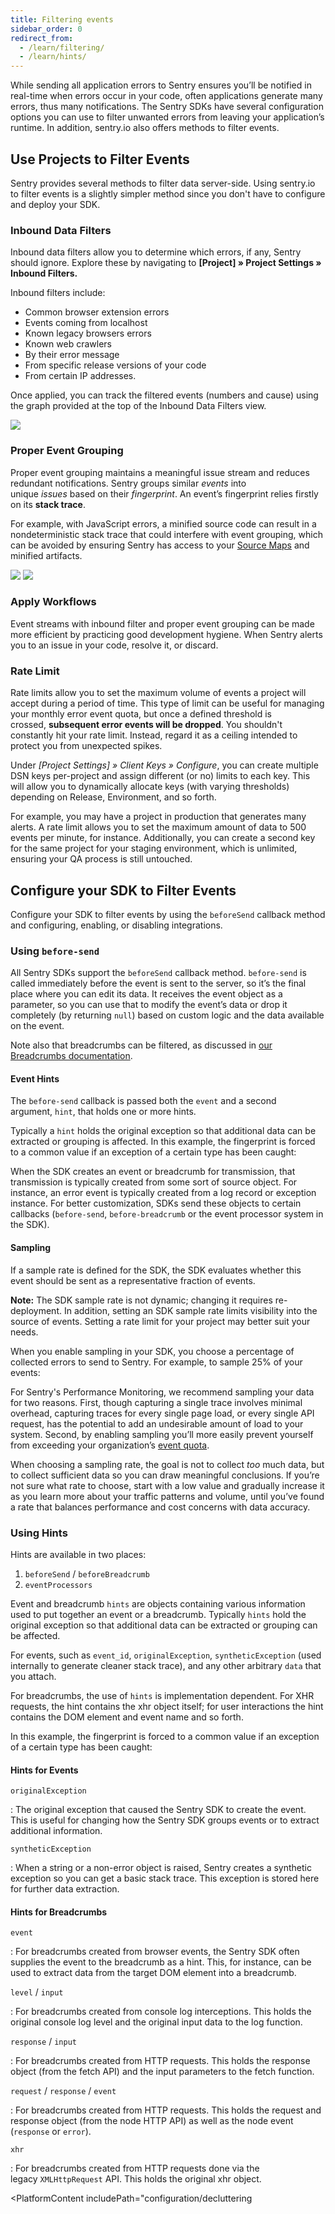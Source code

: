```yaml
---
title: Filtering events
sidebar_order: 0
redirect_from:
  - /learn/filtering/
  - /learn/hints/
---
```


While sending all application errors to Sentry ensures you’ll be notified in real-time when errors occur in your code, often applications generate many errors, thus many notifications. The Sentry SDKs have several configuration options you can use to filter unwanted errors from leaving your application’s runtime. In addition, sentry.io also offers methods to filter events.

## Use Projects to Filter Events

Sentry provides several methods to filter data server-side. Using sentry.io to filter events is a slightly simpler method since you don't have to configure and deploy your SDK.

### Inbound Data Filters

Inbound data filters allow you to determine which errors, if any, Sentry should ignore. Explore these by navigating to **[Project] » Project Settings » Inbound Filters.**

Inbound filters include:

- Common browser extension errors
- Events coming from localhost
- Known legacy browsers errors
- Known web crawlers
- By their error message
- From specific release versions of your code
- From certain IP addresses.

Once applied, you can track the filtered events (numbers and cause) using the graph provided at the top of the Inbound Data Filters view.

![](builtin-inbound-filters.png)

### Proper Event Grouping

Proper event grouping maintains a meaningful issue stream and reduces redundant notifications. Sentry groups similar *events* into unique *issues* based on their *fingerprint*. An event’s fingerprint relies firstly on its **stack trace**.

For example, with JavaScript errors, a minified source code can result in a nondeterministic stack trace that could interfere with event grouping, which can be avoided by ensuring Sentry has access to your [Source Maps](/platforms/javascript/sourcemaps) and minified artifacts.

![](stacktrace-without-sourcemaps.png)
![](stacktrace-with-sourcemaps.png)

### Apply Workflows

Event streams with inbound filter and proper event grouping can be made more efficient by practicing good development hygiene. When Sentry alerts you to an issue in your code, resolve it, or discard.

### Rate Limit

Rate limits allow you to set the maximum volume of events a project will accept during a period of time. This type of limit can be useful for managing your monthly error event quota, but once a defined threshold is crossed, **subsequent error events will be dropped**. You shouldn't constantly hit your rate limit. Instead, regard it as a ceiling intended to protect you from unexpected spikes.

Under *[Project Settings] » Client Keys » Configure*, you can create multiple DSN keys per-project and assign different (or no) limits to each key. This will allow you to dynamically allocate keys (with varying thresholds) depending on Release, Environment, and so forth.

For example, you may have a project in production that generates many alerts. A rate limit allows you to set the maximum amount of data to 500 events per minute, for instance. Additionally, you can create a second key for the same project for your staging environment, which is unlimited, ensuring your QA process is still untouched.

## Configure your SDK to Filter Events

Configure your SDK to filter events by using the `beforeSend` callback method and configuring, enabling, or disabling integrations.

### Using `before-send`

All Sentry SDKs support the `beforeSend` callback method. `before-send` is called immediately before the event is sent to the server, so it’s the final place where you can edit its data. It receives the event object as a parameter, so you can use that to modify the event’s data or drop it completely (by returning `null`) based on custom logic and the data available on the event.

<PlatformContent includePath="configuration/before-send" />

Note also that breadcrumbs can be filtered, as discussed in [our Breadcrumbs documentation](/docs/product/error-monitoring/breadcrumbs/).

#### Event Hints

The `before-send` callback is passed both the `event` and a second argument, `hint`, that holds one or more hints.

Typically a `hint` holds the original exception so that additional data can be extracted or grouping is affected. In this example, the fingerprint is forced to a common value if an exception of a certain type has been caught:

<PlatformContent includePath="configuration/before-send-hint" />

When the SDK creates an event or breadcrumb for transmission, that transmission is typically created from some sort of source object. For instance, an error event is typically created from a log record or exception instance. For better customization, SDKs send these objects to certain callbacks (`before-send`, `before-breadcrumb` or the event processor system in the SDK).

#### Sampling

If a sample rate is defined for the SDK, the SDK evaluates whether this event should be sent as a representative fraction of events.

**Note:** The SDK sample rate is not dynamic; changing it requires re-deployment. In addition, setting an SDK sample rate limits visibility into the source of events. Setting a rate limit for your project may better suit your needs.

When you enable sampling in your SDK, you choose a percentage of collected errors to send to Sentry. For example, to sample 25% of your events:

<PlatformContent includePath="configuration/sample-rate" />

For Sentry's Performance Monitoring, we recommend sampling your data for two reasons. First, though capturing a single trace involves minimal overhead, capturing traces for every single page load, or every single API request, has the potential to add an undesirable amount of load to your system. Second, by enabling sampling you’ll more easily prevent yourself from exceeding your organization’s [event quota](/accounts/quotas/).

When choosing a sampling rate, the goal is not to collect *too* much data, but to collect sufficient data so you can draw meaningful conclusions. If you’re not sure what rate to choose, start with a low value and gradually increase it as you learn more about your traffic patterns and volume, until you’ve found a rate that balances performance and cost concerns with data accuracy.

### Using Hints

Hints are available in two places:

1. `beforeSend` / `beforeBreadcrumb`
2. `eventProcessors`

Event and breadcrumb `hints` are objects containing various information used to put together an event or a breadcrumb. Typically `hints` hold the original exception so that additional data can be extracted or grouping can be affected.

For events, such as `event_id`, `originalException`, `syntheticException` (used internally to generate cleaner stack trace), and any other arbitrary `data` that you attach.

For breadcrumbs, the use of `hints` is implementation dependent. For XHR requests, the hint contains the xhr object itself; for user interactions the hint contains the DOM element and event name and so forth.

In this example, the fingerprint is forced to a common value if an exception of a certain type has been caught:

<PlatformContent includePath="configuration/before-send-fingerprint" />

#### Hints for Events

`originalException`

: The original exception that caused the Sentry SDK to create the event. This is useful for changing how the Sentry SDK groups events or to extract additional information.

`syntheticException`

: When a string or a non-error object is raised, Sentry creates a synthetic exception so you can get a basic stack trace. This exception is stored here for further data extraction.

#### Hints for Breadcrumbs

`event`

: For breadcrumbs created from browser events, the Sentry SDK often supplies the event to the breadcrumb as a hint. This, for instance, can be used to extract data from the target DOM element into a breadcrumb.

`level` / `input`

: For breadcrumbs created from console log interceptions. This holds the original console log level and the original input data to the log function.

`response` / `input`

: For breadcrumbs created from HTTP requests. This holds the response object (from the fetch API) and the input parameters to the fetch function.

`request` / `response` / `event`

: For breadcrumbs created from HTTP requests. This holds the request and response object (from the node HTTP API) as well as the node event (`response` or `error`).

`xhr`

: For breadcrumbs created from HTTP requests done via the legacy `XMLHttpRequest` API. This holds the original xhr object.


<PlatformContent includePath="configuration/decluttering
